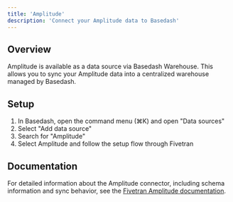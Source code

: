 ```yaml
---
title: 'Amplitude'
description: 'Connect your Amplitude data to Basedash'
---
```


## Overview

Amplitude is available as a data source via Basedash Warehouse. This allows you to sync your Amplitude data into a centralized warehouse managed by Basedash.

## Setup

1. In Basedash, open the command menu (⌘K) and open "Data sources"
2. Select "Add data source"
3. Search for "Amplitude"
4. Select Amplitude and follow the setup flow through Fivetran

## Documentation

For detailed information about the Amplitude connector, including schema information and sync behavior, see the [Fivetran Amplitude documentation](https://fivetran.com/docs/connectors/applications/amplitude).
